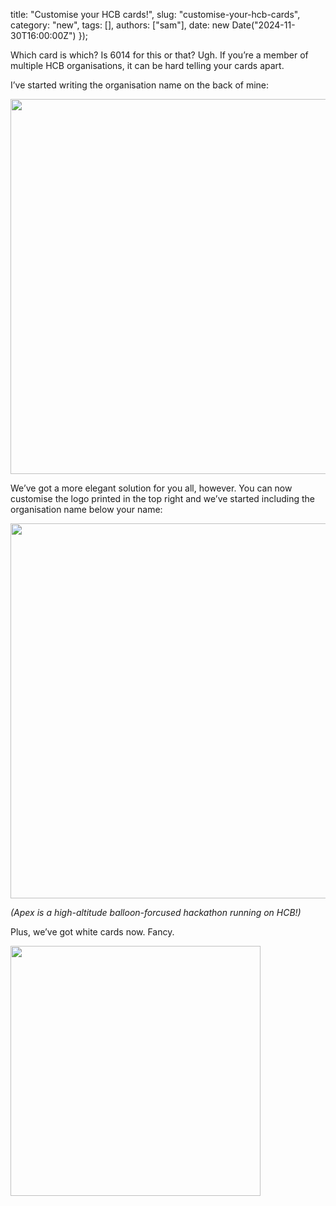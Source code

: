   title: "Customise your HCB cards!",
  slug: "customise-your-hcb-cards",
  category: "new",
  tags: [],
  authors: ["sam"],
  date: new Date("2024-11-30T16:00:00Z")
});

Which card is which? Is 6014 for this or that? Ugh. If you’re a member of multiple HCB organisations, it can be hard telling your cards apart. 

I’ve started writing the organisation name on the back of mine:

<img src="https://cloud-9xiwu44yv-hack-club-bot.vercel.app/0img_8983.jpg" width="600px" />

We’ve got a more elegant solution for you all, however. You can now customise the logo printed in the top right and we’ve started including the organisation name below your name:

<img src="https://cloud-1n2n3j10h-hack-club-bot.vercel.app/0screenshot_2024-11-30_at_10.12.10___pm_1.png" width="600px" />

_(Apex is a high-altitude balloon-forcused hackathon running on HCB!)_

Plus, we’ve got white cards now. Fancy.

<img src="https://cloud-1n2n3j10h-hack-club-bot.vercel.app/1theyre-the-same-picture-meme-maker-regular-6a636cc4_copy.jpg" width="400px" />
